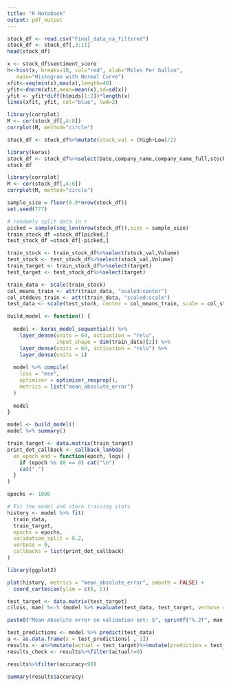 ```yaml
---
title: "R Notebook"
output: pdf_output
---
```



```r
stock_df <- read.csv("Final_data_na_filtered")
stock_df <- stock_df[,3:11]
head(stock_df)
```


```r
x <- stock_df$sentiment_score
h<-hist(x, breaks=10, col="red", xlab="Miles Per Gallon", 
   main="Histogram with Normal Curve") 
xfit<-seq(min(x),max(x),length=40) 
yfit<-dnorm(xfit,mean=mean(x),sd=sd(x)) 
yfit <- yfit*diff(h$mids[1:2])*length(x) 
lines(xfit, yfit, col="blue", lwd=2)
```


```r
library(corrplot)
M <- cor(stock_df[,4:8])
corrplot(M, method="circle")
```

```r
stock_df <- stock_df%>%mutate(stock_val = (High+Low)/2)
```



```r
library(keras)
stock_df <- stock_df%>%select(Date,company_name,company_name_full,stock_val,Volume,target)
stock_df
```

```r
library(corrplot)
M <- cor(stock_df[,4:6])
corrplot(M, method="circle")
```



```r
sample_size = floor(0.8*nrow(stock_df))
set.seed(777)

# randomly split data in r
picked = sample(seq_len(nrow(stock_df)),size = sample_size)
train_stock_df =stock_df[picked,]
test_stock_df =stock_df[-picked,]

train_stock <- train_stock_df%>%select(stock_val,Volume)
test_stock <- test_stock_df%>%select(stock_val,Volume)
train_target <- train_stock_df%>%select(target)
test_target <- test_stock_df%>%select(target)

```



```r
train_data <- scale(train_stock) 
col_means_train <- attr(train_data, "scaled:center") 
col_stddevs_train <- attr(train_data, "scaled:scale")
test_data <- scale(test_stock, center = col_means_train, scale = col_stddevs_train)
```

```r
build_model <- function() {
  
  model <- keras_model_sequential() %>%
    layer_dense(units = 64, activation = "relu",
                input_shape = dim(train_data)[2]) %>%
    layer_dense(units = 64, activation = "relu") %>%
    layer_dense(units = 1)
  
  model %>% compile(
    loss = "mse",
    optimizer = optimizer_rmsprop(),
    metrics = list("mean_absolute_error")
  )
  
  model
}

model <- build_model()
model %>% summary()

```


```r
train_target <- data.matrix(train_target)
print_dot_callback <- callback_lambda(
  on_epoch_end = function(epoch, logs) {
    if (epoch %% 80 == 0) cat("\n")
    cat(".")
  }
)    

epochs <- 1000

# Fit the model and store training stats
history <- model %>% fit(
  train_data,
  train_target,
  epochs = epochs,
  validation_split = 0.2,
  verbose = 0,
  callbacks = list(print_dot_callback)
)

```




```r
library(ggplot2)

plot(history, metrics = "mean_absolute_error", smooth = FALSE) +
  coord_cartesian(ylim = c(0, 5))
```



```r
test_target <- data.matrix(test_target)
c(loss, mae) %<-% (model %>% evaluate(test_data, test_target, verbose = 0))

paste0("Mean absolute error on validation set: $", sprintf("%.2f", mae ))
```

```r
test_predictions <- model %>% predict(test_data)
a <- as.data.frame(x = test_predictions[ , 1])
results <- a%>%mutate(actual = test_target)%>%mutate(prediction = test_predictions[ , 1]) %>% mutate(accuracy=100 - abs(((actual-prediction)/actual)*100))%>% select(actual,prediction,accuracy)
results_check <- results%>%filter(actual!=0)

```

```r
results%>%filter(accuracy<90)
```

```r
summary(results$accuracy)
```